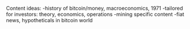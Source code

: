 Content ideas:
-history of bitcoin/money, macroeconomics, 1971
-tailored for investors: theory, economics, operations
-mining specific content
-fiat news, hypotheticals in bitcoin world
